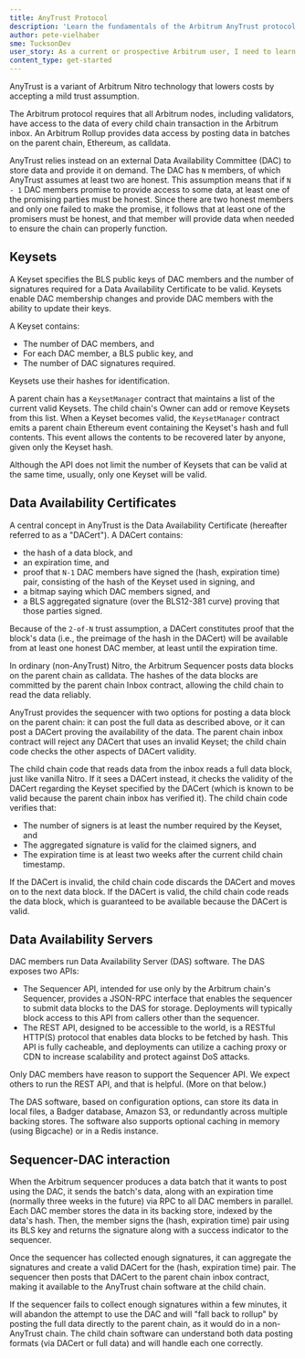 ```yaml
---
title: AnyTrust Protocol
description: 'Learn the fundamentals of the Arbitrum AnyTrust protocol.'
author: pete-vielhaber
sme: TucksonDev
user_story: As a current or prospective Arbitrum user, I need to learn more about AnyTrust.
content_type: get-started
---
```


AnyTrust is a variant of <a data-quicklook-from="arbitrum">Arbitrum</a> Nitro technology that lowers costs by accepting a mild trust assumption.

The Arbitrum protocol requires that all Arbitrum nodes, including validators, have access to the data of every child chain <a data-quicklook-from="transaction">transaction</a> in the Arbitrum inbox. An Arbitrum Rollup provides data access by posting data in batches on the parent chain, Ethereum, as calldata.

AnyTrust relies instead on an external Data Availability Committee (DAC) to store data and provide it on demand. The DAC has `N` members, of which AnyTrust assumes at least two are honest. This assumption means that if `N - 1` DAC members promise to provide access to some data, at least one of the promising parties must be honest. Since there are two honest members and only one failed to make the promise, it follows that at least one of the promisers must be honest, and that member will provide data when needed to ensure the chain can properly function.

## Keysets

A Keyset specifies the BLS public keys of DAC members and the number of signatures required for a <a data-quicklook-from="data-availability-certificate">Data Availability Certificate</a> to be valid. Keysets enable DAC membership changes and provide DAC members with the ability to update their keys.

A Keyset contains:

- The number of DAC members, and
- For each DAC member, a BLS public key, and
- The number of DAC signatures required.

Keysets use their hashes for identification.

A parent chain has a `KeysetManager` contract that maintains a list of the current valid Keysets. The child chain's Owner can add or remove Keysets from this list. When a Keyset becomes valid, the `KeysetManager` contract emits a parent chain Ethereum event containing the Keyset's hash and full contents. This event allows the contents to be recovered later by anyone, given only the Keyset hash.

Although the API does not limit the number of Keysets that can be valid at the same time, usually, only one Keyset will be valid.

## Data Availability Certificates

A central concept in AnyTrust is the Data Availability Certificate (hereafter referred to as a "DACert"). A DACert contains:

- the hash of a data block, and
- an expiration time, and
- proof that `N-1` DAC members have signed the (hash, expiration time) pair, consisting of
  the hash of the Keyset used in signing, and
- a bitmap saying which DAC members signed, and
- a BLS aggregated signature (over the BLS12-381 curve) proving that those parties signed.

Because of the `2-of-N` trust assumption, a DACert constitutes proof that the block's data (i.e., the preimage of the hash in the DACert) will be available from at least one honest DAC member, at least until the expiration time.

In ordinary (non-AnyTrust) Nitro, the Arbitrum <a data-quicklook-from="sequencer">Sequencer</a> posts data blocks on the parent chain as calldata. The hashes of the data blocks are committed by the parent chain Inbox contract, allowing the child chain to read the data reliably.

AnyTrust provides the sequencer with two options for posting a data block on the parent chain: it can post the full data as described above, or it can post a DACert proving the availability of the data. The parent chain inbox contract will reject any DACert that uses an invalid Keyset; the child chain code checks the other aspects of DACert validity.

The child chain code that reads data from the inbox reads a full data block, just like vanilla Nitro. If it sees a DACert instead, it checks the validity of the DACert regarding the Keyset specified by the DACert (which is known to be valid because the parent chain inbox has verified it). The child chain code verifies that:

- The number of signers is at least the number required by the Keyset, and
- The aggregated signature is valid for the claimed signers, and
- The expiration time is at least two weeks after the current child chain timestamp.

If the DACert is invalid, the child chain code discards the DACert and moves on to the next data block. If the DACert is valid, the child chain code reads the data block, which is guaranteed to be available because the DACert is valid.

## Data Availability Servers

DAC members run Data Availability Server (DAS) software. The DAS exposes two APIs:

- The Sequencer API, intended for use only by the Arbitrum chain's Sequencer, provides a JSON-RPC interface that enables the sequencer to submit data blocks to the DAS for storage. Deployments will typically block access to this API from callers other than the sequencer.
- The REST API, designed to be accessible to the world, is a RESTful HTTP(S) protocol that enables data blocks to be fetched by hash. This API is fully cacheable, and deployments can utilize a caching proxy or CDN to increase scalability and protect against DoS attacks.

Only DAC members have reason to support the Sequencer API. We expect others to run the REST API, and that is helpful. (More on that below.)

The DAS software, based on configuration options, can store its data in local files, a Badger database, Amazon S3, or redundantly across multiple backing stores. The software also supports optional caching in memory (using Bigcache) or in a Redis instance.

## Sequencer-DAC interaction

When the Arbitrum sequencer produces a data <a data-quicklook-from="batch">batch</a> that it wants to post using the DAC, it sends the batch's data, along with an expiration time (normally three weeks in the future) via RPC to all DAC members in parallel. Each DAC member stores the data in its backing store, indexed by the data's hash. Then, the member signs the (hash, expiration time) pair using its BLS key and returns the signature along with a success indicator to the sequencer.

Once the sequencer has collected enough signatures, it can aggregate the signatures and create a valid DACert for the (hash, expiration time) pair. The sequencer then posts that DACert to the parent chain inbox contract, making it available to the AnyTrust chain software at the child chain.

If the sequencer fails to collect enough signatures within a few minutes, it will abandon the attempt to use the DAC and will "fall back to rollup" by posting the full data directly to the parent chain, as it would do in a non-AnyTrust chain. The child chain software can understand both data posting formats (via DACert or full data) and will handle each one correctly.
